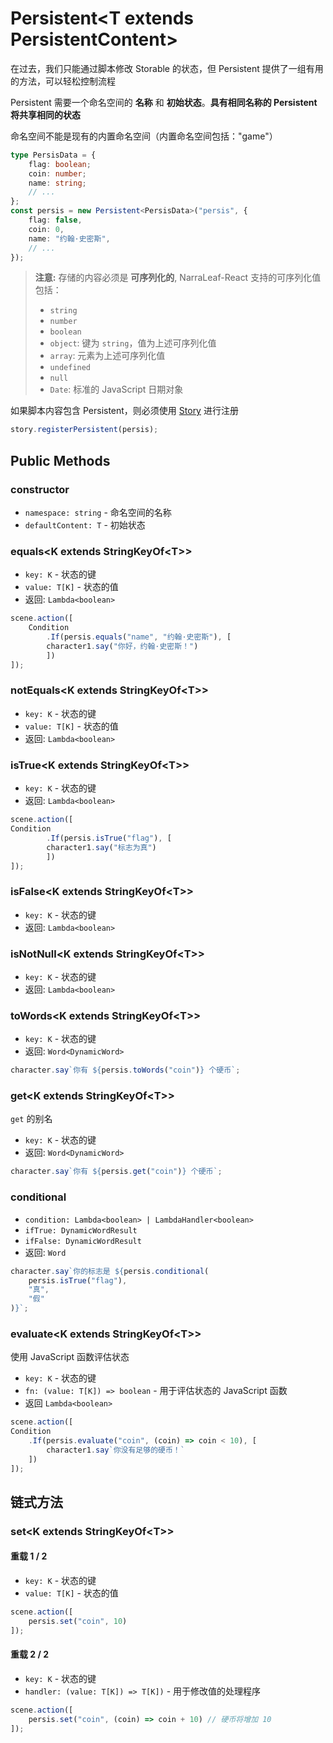 
# Persistent\<T extends PersistentContent\>

在过去，我们只能通过脚本修改 Storable 的状态，但 Persistent 提供了一组有用的方法，可以轻松控制流程

Persistent 需要一个命名空间的 **名称** 和 **初始状态**。**具有相同名称的 Persistent 将共享相同的状态**

<Callout type="warning" emoji="⚠️">
    命名空间不能是现有的内置命名空间（内置命名空间包括："game"）
</Callout>

```typescript
type PersisData = {
    flag: boolean;
    coin: number;
    name: string;
    // ...
};
const persis = new Persistent<PersisData>("persis", {
    flag: false,
    coin: 0,
    name: "约翰·史密斯",
    // ...
});
```

> **注意:** 存储的内容必须是 **可序列化的**, NarraLeaf-React 支持的可序列化值包括：
> - `string`
> - `number`
> - `boolean`
> - `object`: 键为 `string`，值为上述可序列化值
> - `array`: 元素为上述可序列化值
> - `undefined`
> - `null`
> - `Date`: 标准的 JavaScript 日期对象

如果脚本内容包含 Persistent，则必须使用 [Story](./story) 进行注册

```typescript
story.registerPersistent(persis);
```

## Public Methods

### constructor

<Steps>

- `namespace: string` - 命名空间的名称
- `defaultContent: T` - 初始状态

</Steps>

### equals\<K extends StringKeyOf\<T\>\>

<Steps>

- `key: K` - 状态的键
- `value: T[K]` - 状态的值
- 返回: `Lambda<boolean>`

```typescript
scene.action([
    Condition
        .If(persis.equals("name", "约翰·史密斯"), [
        character1.say("你好，约翰·史密斯！")
        ])
]);
```

</Steps>

### notEquals\<K extends StringKeyOf\<T\>\>

<Steps>

- `key: K` - 状态的键
- `value: T[K]` - 状态的值
- 返回: `Lambda<boolean>`

</Steps>

### isTrue\<K extends StringKeyOf\<T\>\>

<Steps>

- `key: K` - 状态的键
- 返回: `Lambda<boolean>`

```typescript
scene.action([
Condition
        .If(persis.isTrue("flag"), [
        character1.say("标志为真")
        ])
]);
```

</Steps>

### isFalse\<K extends StringKeyOf\<T\>\>

<Steps>

- `key: K` - 状态的键
- 返回: `Lambda<boolean>`

</Steps>

### isNotNull\<K extends StringKeyOf\<T\>\>

<Steps>

- `key: K` - 状态的键
- 返回: `Lambda<boolean>`

</Steps>

### toWords\<K extends StringKeyOf\<T\>\>

<Steps>

- `key: K` - 状态的键
- 返回: `Word<DynamicWord>`

```typescript
character.say`你有 ${persis.toWords("coin")} 个硬币`;
```

</Steps>

### get\<K extends StringKeyOf\<T\>\>

<Steps>

`get` 的别名

- `key: K` - 状态的键
- 返回: `Word<DynamicWord>`

```typescript
character.say`你有 ${persis.get("coin")} 个硬币`;
```

</Steps>

### conditional

<Steps>

- `condition: Lambda<boolean> | LambdaHandler<boolean>`
- `ifTrue: DynamicWordResult`
- `ifFalse: DynamicWordResult`
- 返回: `Word`

```typescript
character.say`你的标志是 ${persis.conditional(
    persis.isTrue("flag"),
    "真",
    "假"
)}`;
```

</Steps>

### evaluate\<K extends StringKeyOf\<T\>\>

<Steps>

使用 JavaScript 函数评估状态

- `key: K` - 状态的键
- `fn: (value: T[K]) => boolean` - 用于评估状态的 JavaScript 函数
- 返回 `Lambda<boolean>`

```typescript
scene.action([
Condition
    .If(persis.evaluate("coin", (coin) => coin < 10), [
        character1.say`你没有足够的硬币！`
    ])
]);
```

</Steps>

## 链式方法

### set\<K extends StringKeyOf\<T\>\>

<Steps>

#### 重载 1 / 2

- `key: K` - 状态的键
- `value: T[K]` - 状态的值

```typescript
scene.action([
    persis.set("coin", 10)
]);
```

#### 重载 2 / 2

- `key: K` - 状态的键
- `handler: (value: T[K]) => T[K])` - 用于修改值的处理程序

```typescript
scene.action([
    persis.set("coin", (coin) => coin + 10) // 硬币将增加 10
]);
```

</Steps>

